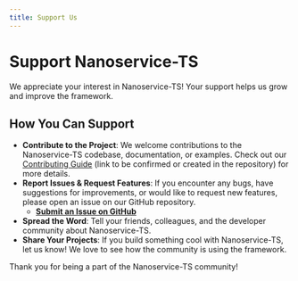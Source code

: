 ```yaml
---
title: Support Us
---
```


# Support Nanoservice-TS

We appreciate your interest in Nanoservice-TS! Your support helps us grow and improve the framework.

## How You Can Support

*   **Contribute to the Project**: We welcome contributions to the Nanoservice-TS codebase, documentation, or examples. Check out our [Contributing Guide](https://github.com/deskree-inc/nanoservice-ts/blob/main/CONTRIBUTING.md) (link to be confirmed or created in the repository) for more details.
*   **Report Issues & Request Features**: If you encounter any bugs, have suggestions for improvements, or would like to request new features, please open an issue on our GitHub repository.
    *   **[Submit an Issue on GitHub](https://github.com/deskree-inc/nanoservice-ts/issues)**
*   **Spread the Word**: Tell your friends, colleagues, and the developer community about Nanoservice-TS.
*   **Share Your Projects**: If you build something cool with Nanoservice-TS, let us know! We love to see how the community is using the framework.

Thank you for being a part of the Nanoservice-TS community!
